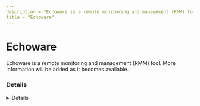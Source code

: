 ```yaml
---
description = "Echoware is a remote monitoring and management (RMM) tool. More information will be added as it becomes available."
title = "Echoware"
---
```




# Echoware

Echoware is a remote monitoring and management (RMM) tool. More information will be added as it becomes available.

### Details
<Details author={""}
         category={""}
         created={""}
         website={""}
         lastModified={"2/7/2024"}
         privileges={""}
         free={ "" }
         verification={""}
/>

#### Installation Paths
<Card code={ ["echoserver*.exe", "echoware.dll"] }/>





### Forensic Artifacts








### Detections
- Detects potential processes activity of Echoware RMM tool
  - [Sigma Rule](https://github.com/magicsword-io/LOLRMM/blob/main/detections/sigma/echoware_processes_sigma.yml)


